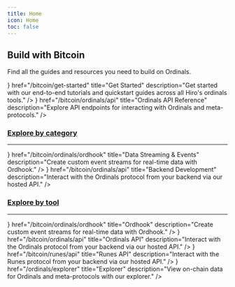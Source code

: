 ```yaml
---
title: Home
icon: Home
toc: false
---
```




<div className='flex flex-col space-y-10'>

<div className='flex space-x-6 items-end'>
  <ImageZoom
    alt="banner"
    src={heroImage}
    className="mt-0 mb-6 first-line:rounded-xl bg-background"
    priority
  />

  <div className='flex flex-col [&_h2]:mt-0 [&_h2]:mb-2 [&_p]:mb-6'>

  <h2>Build with Bitcoin</h2>

  Find all the guides and resources you need to build on Ordinals.

  </div>
</div>

<Cards>
  <MainCard
    className='group space-y-1'
    icon={<Play className='transition-colors duration-500 ease-in-out group-hover:text-primary' />}
    href="/bitcoin/get-started"
    title="Get Started"
    description="Get started with our end-to-end tutorials and quickstart guides across all Hiro's ordinals tools."
  />
  <MainCard
    className='group space-y-1'
    icon={<Database className='transition-colors duration-500 ease-in-out group-hover:text-primary' />}
    href="/bitcoin/ordinals/api"
    title="Ordinals API Reference"
    description="Explore API endpoints for interacting with Ordinals and meta-protocols."
  />
</Cards>

<div className='flex flex-col space-y-3'>

<h3 id="explore-by-category" className="scroll-m-20">
  <a href="#explore-by-category" className="not-prose group text-muted-foreground uppercase">Explore by category</a>
</h3>

---

<Cards>
  <SmallCard
    className='group space-y-3'
    icon={<Database className='transition-colors duration-500 ease-in-out group-hover:text-primary' />}
    href="/bitcoin/ordinals/ordhook"
    title="Data Streaming &amp; Events"
    description="Create custom event streams for real-time data with Ordhook."
  />
  <SmallCard
    className='group space-y-3'
    icon={<Braces className='transition-colors duration-500 ease-in-out group-hover:text-primary' />}
    href="/bitcoin/ordinals/api"
    title="Backend Development"
    description="Interact with the Ordinals protocol from your backend via our hosted API."
  />
</Cards>

</div>


<div className='flex flex-col space-y-3'>

<h3 id="explore-by-tool" className="scroll-m-20">
  <a href="#explore-by-tool" className="not-prose group text-muted-foreground uppercase">Explore by tool</a>
</h3>

---

<Cards>
  <SmallCard
    className='group space-y-3'
    icon={<Code className='transition-colors duration-500 ease-in-out group-hover:text-primary' />}
    href="/bitcoin/ordinals/ordhook"
    title="Ordhook"
    description="Create custom event streams for real-time data with Ordhook."
  />
  <SmallCard
    className='group space-y-3'
    icon={<Code className='transition-colors duration-500 ease-in-out group-hover:text-primary' />}
    href="/bitcoin/ordinals/api"
    title="Ordinals API"
    description="Interact with the Ordinals protocol from your backend via our hosted API."
  />
  <SmallCard
    className='group space-y-3'
    icon={<Code className='transition-colors duration-500 ease-in-out group-hover:text-primary' />}
    href="/bitcoin/runes/api"
    title="Runes API"
    description="Interact with the Runes protocol from your backend via our hosted API."
  />
  <SmallCard
    className='group space-y-3'
    icon={<Play className='transition-colors duration-500 ease-in-out group-hover:text-primary' />}
    href="/ordinals/explorer"
    title="Explorer"
    description="View on-chain data for Ordinals and meta-protocols with our explorer."
  />
</Cards>

</div>

</div>
